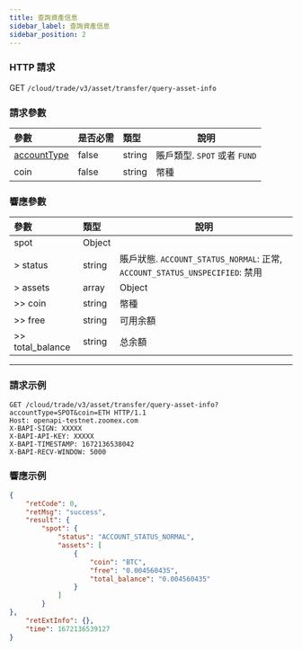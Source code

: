 ```yaml
---
title: 查詢資產信息
sidebar_label: 查詢資產信息
sidebar_position: 2
---
```



### HTTP 請求
GET `/cloud/trade/v3/asset/transfer/query-asset-info`

### 請求參數
| 參數 | 是否必需 | 類型 | 說明|
|:----- |:-------|:-----|------ |
|[accountType](../enum#accounttype) |false |string |賬戶類型. `SPOT` 或者 `FUND` |
|coin |false |string |幣種 |

### 響應參數
| 參數 | 類型 | 說明|
|:----- |:-----|----- |
|spot |Object| |
|> status |string |賬戶狀態. `ACCOUNT_STATUS_NORMAL`: 正常, `ACCOUNT_STATUS_UNSPECIFIED`: 禁用 |
|> assets |array|Object |
|>> coin |string|幣種 |
|>> free |string|可用余額 |
|>> total_balance |string|总余額 |

---

### 請求示例

<Tabs groupId="programming-languages">
<TabItem value="http" label="HTTP">

```http
GET /cloud/trade/v3/asset/transfer/query-asset-info?accountType=SPOT&coin=ETH HTTP/1.1
Host: openapi-testnet.zoomex.com
X-BAPI-SIGN: XXXXX
X-BAPI-API-KEY: XXXXX
X-BAPI-TIMESTAMP: 1672136538042
X-BAPI-RECV-WINDOW: 5000
```

</TabItem>

</Tabs>

### 響應示例

```json
{
    "retCode": 0,
    "retMsg": "success",
    "result": {
        "spot": {
            "status": "ACCOUNT_STATUS_NORMAL",
            "assets": [
                {
                    "coin": "BTC",
                    "free": "0.004560435",
                    "total_balance": "0.004560435"
                }
            ]
        }
},
    "retExtInfo": {},
    "time": 1672136539127
}
```
